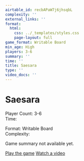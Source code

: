 ```yaml
---
airtable_id: recbAPaW7j6jhsqbL
complexity: ''
external_links: ''
format:
  html:
    css: ../_templates/styles.css
    page-layout: full
game_format: Writable Board
min_age: High
players: 3-6
summary: ''
time: ''
title: Saesara
type: ''
video_docs: ''
---
```


# Saesara

:::{.game-info-box}
:::{.game-stats}
:::{.left-stats}
Player Count: 3-6  
Time: 
:::
:::{.right-stats}
Format: Writable Board  
Complexity: 
:::
:::
:::

Game summary not available yet.

:::{.game-actions}
<a href="#" class="btn btn-play"><i class="fa fa-gamepad"></i> Play the game</a>
<a href="#" class="btn btn-watch"><i class="fa fa-video"></i> Watch a video</a>
:::